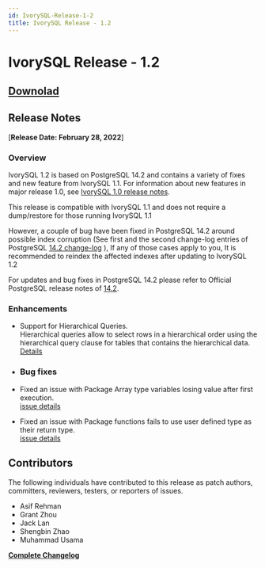 ```yaml
---
id: IvorySQL-Release-1-2
title: IvorySQL Release - 1.2
---
```


# IvorySQL Release - 1.2

## [**Downolad**](https://github.com/IvorySQL/IvorySQL/releases/tag/Ivory_REL_1_2)

## Release Notes
[**Release Date: February 28, 2022**]
### Overview
IvorySQL 1.2 is based on PostgreSQL 14.2 and contains a variety of fixes and new feature from IvorySQL 1.1.
For information about new features in major release 1.0, see [IvorySQL 1.0 release notes](ivorysql-v1-0-release-page).  

This release is compatible with IvorySQL 1.1 and does not require a dump/restore for those running IvorySQL 1.1

However, a couple of bug have been fixed in PostgreSQL 14.2 around possible index corruption (See first and the
second change-log entries of PostgreSQL [14.2 change-log](https://www.postgresql.org/docs/release/14.2/) ),
If any of those cases apply to you, It is recommended to reindex the affected indexes after updating to IvorySQL 1.2  

For updates and bug fixes in PostgreSQL 14.2 please refer to Official PostgreSQL release
notes of [14.2](https://www.postgresql.org/docs/release/14.2/).


### Enhancements

- Support for Hierarchical Queries.  
    Hierarchical queries allow to select rows in a hierarchical order using the hierarchical query
    clause for tables that contains the hierarchical data.  
    [Details](https://github.com/IvorySQL/IvorySQL/pull/61)

- ### Bug fixes

- Fixed an issue with Package Array type variables losing value after first execution.  
    [issue details](https://github.com/IvorySQL/IvorySQL/issues/53)

- Fixed an issue with Package functions fails to use user defined type as their return type.  
    [issue details](https://github.com/IvorySQL/IvorySQL/issues/50)


## Contributors
The following individuals have contributed to this release as patch authors,
committers, reviewers, testers, or reporters of issues.

- Asif Rehman
- Grant Zhou
- Jack Lan
- Shengbin Zhao
- Muhammad Usama

**[Complete Changelog](https://github.com/IvorySQL/IvorySQL/commits/Ivory_REL_1_2)**

